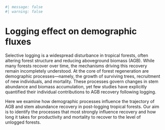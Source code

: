 ```r
#| message: false
#| warning: false
```

# Logging effect on demographic fluxes

Selective logging is a widespread disturbance in tropical forests, often altering forest structure and reducing aboveground biomass (AGB). While many forests recover over time, the mechanisms driving this recovery remain incompletely understood. At the core of forest regeneration are demographic processes—namely, the growth of surviving trees, recruitment of new individuals, and mortality. These processes govern changes in stem abundance and biomass accumulation, yet few studies have explicitly quantified their individual contributions to AGB recovery following logging.

Here we examine how demographic processes influence the trajectory of AGB and stem abundance recovery in post-logging tropical forests. Our aim is to identify the processes that most strongly influence recovery and how long it takes for productivity and mortality to recover to the level of unlogged forests.